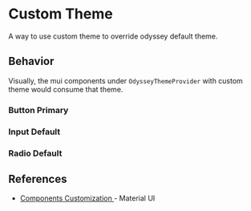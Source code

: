 
<Meta anchor />

# Custom Theme

A way to use custom theme to override odyssey default theme.

## Behavior

Visually, the mui components under `OdysseyThemeProvider` with custom theme would consume that theme.

### Button Primary

<Canvas>
  <Story id="customization-components--button-story" />
</Canvas>

### Input Default

<Canvas>
  <Story id="customization-components--text-field-story" />
</Canvas>

### Radio Default

<Canvas>
  <Story id="customization-components--radio-group-story" />
</Canvas>

## References

- <a href="https://mui.com/material-ui/customization/theme-components/">
    Components Customization
  </a> - Material UI
